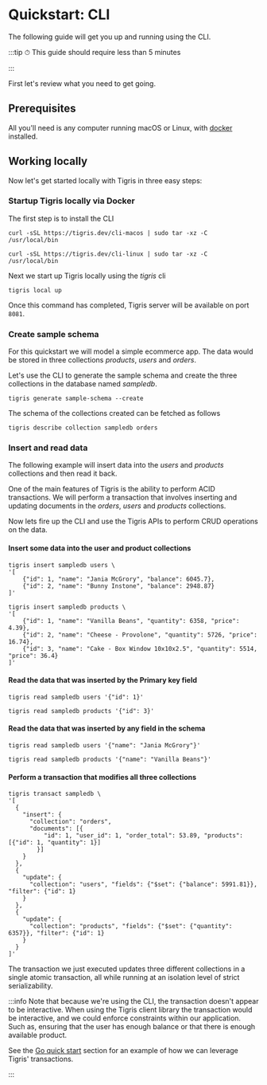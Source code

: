 # Quickstart: CLI

The following guide will get you up and running using the CLI.

:::tip
⏱ This guide should require less than 5 minutes

:::

First let's review what you need to get going.

## Prerequisites

All you'll need is any computer running macOS or Linux, with
[docker](https://docs.docker.com/get-docker/) installed.

## Working locally

Now let's get started locally with Tigris in three easy steps:

### Startup Tigris locally via Docker

The first step is to install the CLI


<Tabs>
<TabItem value="macOS" label="macOS">

```shell
curl -sSL https://tigris.dev/cli-macos | sudo tar -xz -C /usr/local/bin
```

</TabItem>
<TabItem value="Linux" label="Linux">

```shell
curl -sSL https://tigris.dev/cli-linux | sudo tar -xz -C /usr/local/bin
```

</TabItem>
</Tabs>

Next we start up Tigris locally using the _tigris_ cli

```shell
tigris local up
```

Once this command has completed, Tigris server will be available on port
`8081`.

### Create sample schema

For this quickstart we will model a simple ecommerce app. The data would be
stored in three collections _products_, _users_ and _orders_.

Let's use the CLI to generate the sample schema and create the three
collections in the database named _sampledb_.

```shell
tigris generate sample-schema --create
```

The schema of the collections created can be fetched as follows

```shell
tigris describe collection sampledb orders
```

### Insert and read data

The following example will insert data into the _users_ and _products_
collections and then read it back.

One of the main features of Tigris is the ability to perform ACID
transactions. We will perform a transaction that involves inserting and
updating documents in the _orders_, _users_ and _products_ collections.

Now lets fire up the CLI and use the Tigris APIs to perform CRUD operations on
the data.

#### Insert some data into the user and product collections

```shell
tigris insert sampledb users \
'[
    {"id": 1, "name": "Jania McGrory", "balance": 6045.7},
    {"id": 2, "name": "Bunny Instone", "balance": 2948.87}
]'
```

```shell
tigris insert sampledb products \
'[
    {"id": 1, "name": "Vanilla Beans", "quantity": 6358, "price": 4.39},
    {"id": 2, "name": "Cheese - Provolone", "quantity": 5726, "price": 16.74},
    {"id": 3, "name": "Cake - Box Window 10x10x2.5", "quantity": 5514, "price": 36.4}
]'
```

#### Read the data that was inserted by the Primary key field

```shell
tigris read sampledb users '{"id": 1}'
```

```shell
tigris read sampledb products '{"id": 3}'
```

#### Read the data that was inserted by any field in the schema

```shell
tigris read sampledb users '{"name": "Jania McGrory"}'
```

```shell
tigris read sampledb products '{"name": "Vanilla Beans"}'
```

#### Perform a transaction that modifies all three collections

```shell
tigris transact sampledb \
'[
  {
    "insert": {
      "collection": "orders",
      "documents": [{
          "id": 1, "user_id": 1, "order_total": 53.89, "products": [{"id": 1, "quantity": 1}]
        }]
    }
  },
  {
    "update": {
      "collection": "users", "fields": {"$set": {"balance": 5991.81}}, "filter": {"id": 1}
    }
  },
  {
    "update": {
      "collection": "products", "fields": {"$set": {"quantity": 6357}}, "filter": {"id": 1}
    }
  }
]'
```

The transaction we just executed updates three different collections in a
single atomic transaction, all while running at an isolation level of strict
serializability.

:::info
Note that because we're using the CLI, the transaction doesn't appear to be
interactive. When using the Tigris client library the transaction would be
interactive, and we could enforce constraints within our application. Such as,
ensuring that the user has enough balance or that there is enough available
product.

See the [Go quick start](with-go.mdx) section for an example of how we can
leverage Tigris' transactions.

:::
